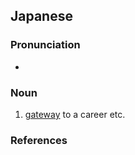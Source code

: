 ==Japanese==
{{ja-kanjitab|とう|りゅう|もん|yomi=o}}

===Pronunciation===
* {{ja-pron|とうりゅうもん|y=o|acc=3|acc_ref=NHK}}

===Noun===
{{ja-noun|とうりゅうもん}}

# [[gateway]] to a career etc.

===References===
<references/>
